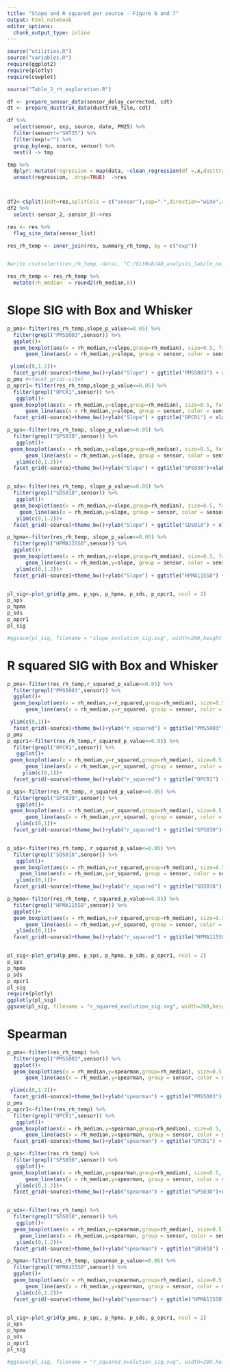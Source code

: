 ```yaml
---
title: "Slope and R squared per source - Figure 6 and 7"
output: html_notebook
editor_options: 
  chunk_output_type: inline
---
```




```r

source("utilities.R")
source("variables.R")
require(ggplot2)
require(plotly)
require(cowplot)

source("Table_2_rh_exploration.R")


```


```r

df <- prepare_sensor_data(sensor_delay_corrected, cdt)
dt <- prepare_dusttrak_data(dusttrak_file, cdt)

df %>%
  select(sensor, exp, source, date, PM25) %>%
  filter(sensor!="SHT35") %>%
  filter(exp!="") %>%
  group_by(exp, source, sensor) %>%
  nest() -> tmp

tmp %>%
  dplyr::mutate(regression = map(data, ~clean_regression(df =.x,dusttrak = dt, 0))) %>%
  unnest(regression, .drop=TRUE)  ->res



df2<-cSplit(indt=res,splitCols = c("sensor"),sep="-",direction="wide",drop=FALSE)
df2 %>%
  select(-sensor_2,-sensor_3)->res

res <- res %>%
  flag_site_data(sensor_list)

res_rh_temp <- inner_join(res, summary_rh_temp, by = c("exp"))


#write.csv(select(res_rh_temp,-data), "C:/GitHub/AQ_analysis_lab/lm_no_enclosure_cdt_corr.csv")

res_rh_temp <- res_rh_temp %>%
  mutate(rh_median  = round2(rh_median,0))
```

# Slope SIG with Box and Whisker

```r


p_pms<-filter(res_rh_temp,slope_p_value<=0.05) %>%
  filter(grepl("PMS5003",sensor)) %>%
  ggplot()+    
  geom_boxplot(aes(x = rh_median,y=slope,group=rh_median), size=0.5, fatten=0.8)+
      geom_line(aes(x = rh_median,y=slope, group = sensor, color = sensor,alpha=0.9))+

 ylim(c(0,1.2))+
  facet_grid(~source)+theme_bw()+ylab("Slope") + ggtitle("PMS5003") + xlab("Relative humidity (%)")+theme(legend.position = "none", axis.title.x=element_blank(), axis.title.y=element_blank(), plot.title = element_text(hjust = 0.5))
p_pms #+facet_grid(~site)
p_opcr1<-filter(res_rh_temp,slope_p_value<=0.05) %>%
  filter(grepl("OPCR1",sensor)) %>%
   ggplot()+    
 geom_boxplot(aes(x = rh_median,y=slope,group=rh_median), size=0.5, fatten=0.8)+
      geom_line(aes(x = rh_median,y=slope, group = sensor, color = sensor,alpha=0.9))+
  facet_grid(~source)+theme_bw()+ylab("Slope") + ggtitle("OPCR1") + xlab("Relative humidity (%)")+theme(legend.position = "none", axis.title.y=element_blank(), plot.title = element_text(hjust = 0.5))

p_sps<-filter(res_rh_temp, slope_p_value<=0.05) %>%
  filter(grepl("SPS030",sensor)) %>%
   ggplot()+    
 geom_boxplot(aes(x = rh_median,y=slope,group=rh_median), size=0.5, fatten=0.8)+
      geom_line(aes(x = rh_median,y=slope, group = sensor, color = sensor,alpha=0.9))+
   ylim(c(0,1.2))+
  facet_grid(~source)+theme_bw()+ylab("Slope") + ggtitle("SPS030")+xlab("Relative humidity (%)")+theme(legend.position = "none", axis.title.x=element_blank(), axis.title.y=element_blank(), plot.title = element_text(hjust = 0.5))


p_sds<-filter(res_rh_temp, slope_p_value<=0.05) %>%
  filter(grepl("SDS018",sensor)) %>%
   ggplot()+    
  geom_boxplot(aes(x = rh_median,y=slope,group=rh_median), size=0.5, fatten=0.8)+
    geom_line(aes(x = rh_median,y=slope, group = sensor, color = sensor,alpha=0.9))+
   ylim(c(0,1.2))+
  facet_grid(~source)+theme_bw()+ylab("Slope") + ggtitle("SDS018") + xlab("Relative humidity (%)")+theme(legend.position = "none", axis.title.x=element_blank(), axis.title.y=element_blank(), plot.title = element_text(hjust = 0.5))

p_hpma<-filter(res_rh_temp, slope_p_value<=0.05) %>%
  filter(grepl("HPMA115S0",sensor)) %>%
  ggplot()+    
  geom_boxplot(aes(x = rh_median,y=slope,group=rh_median), size=0.5, fatten=0.8)+
      geom_line(aes(x = rh_median,y=slope, group = sensor, color = sensor,alpha=0.9))+
   ylim(c(0,1.2))+
  facet_grid(~source)+theme_bw()+ylab("Slope") + ggtitle("HPMA115S0") + xlab("Relative humidity (%)")+theme(legend.position = "none", axis.title.x=element_blank(), axis.title.y=element_blank(), plot.title = element_text(hjust = 0.5))


pl_sig<-plot_grid(p_pms, p_sps, p_hpma, p_sds, p_opcr1, ncol = 2)
p_sps
p_hpma
p_sds
p_opcr1
pl_sig

#ggsave(pl_sig, filename = "slope_evolution_sig.svg", width=200,height =200,units = "mm")

```


# R squared SIG with Box and Whisker

```r


p_pms<-filter(res_rh_temp,r_squared_p_value<=0.05) %>%
  filter(grepl("PMS5003",sensor)) %>%
  ggplot()+    
  geom_boxplot(aes(x = rh_median,y=r_squared,group=rh_median), size=0.5, fatten=0.8)+
      geom_line(aes(x = rh_median,y=r_squared, group = sensor, color = sensor,alpha=0.9))+

 ylim(c(0,1))+
  facet_grid(~source)+theme_bw()+ylab("r_squared") + ggtitle("PMS5003") + xlab("Relative humidity (%)")+theme(legend.position = "none", axis.title.x=element_blank(), axis.title.y=element_blank(), plot.title = element_text(hjust = 0.5))
p_pms 
p_opcr1<-filter(res_rh_temp,r_squared_p_value<=0.05) %>%
  filter(grepl("OPCR1",sensor)) %>%
   ggplot()+    
 geom_boxplot(aes(x = rh_median,y=r_squared,group=rh_median), size=0.5, fatten=0.8)+
      geom_line(aes(x = rh_median,y=r_squared, group = sensor, color = sensor,alpha=0.9))+
     ylim(c(0,1))+
  facet_grid(~source)+theme_bw()+ylab("r_squared") + ggtitle("OPCR1") + xlab("Relative humidity (%)")+theme(legend.position = "none", axis.title.y=element_blank(), plot.title = element_text(hjust = 0.5))

p_sps<-filter(res_rh_temp, r_squared_p_value<=0.05) %>%
  filter(grepl("SPS030",sensor)) %>%
   ggplot()+    
 geom_boxplot(aes(x = rh_median,y=r_squared,group=rh_median), size=0.5, fatten=0.8)+
      geom_line(aes(x = rh_median,y=r_squared, group = sensor, color = sensor,alpha=0.9))+
   ylim(c(0,1))+
  facet_grid(~source)+theme_bw()+ylab("r_squared") + ggtitle("SPS030")+xlab("Relative humidity (%)")+theme(legend.position = "none", axis.title.x=element_blank(), axis.title.y=element_blank(), plot.title = element_text(hjust = 0.5))


p_sds<-filter(res_rh_temp, r_squared_p_value<=0.05) %>%
  filter(grepl("SDS018",sensor)) %>%
   ggplot()+    
  geom_boxplot(aes(x = rh_median,y=r_squared,group=rh_median), size=0.5, fatten=0.8)+
    geom_line(aes(x = rh_median,y=r_squared, group = sensor, color = sensor,alpha=0.9))+
   ylim(c(0,1))+
  facet_grid(~source)+theme_bw()+ylab("r_squared") + ggtitle("SDS018") + xlab("Relative humidity (%)")+theme(legend.position = "none", axis.title.x=element_blank(), axis.title.y=element_blank(), plot.title = element_text(hjust = 0.5))

p_hpma<-filter(res_rh_temp, r_squared_p_value<=0.05) %>%
  filter(grepl("HPMA115S0",sensor)) %>%
  ggplot()+    
  geom_boxplot(aes(x = rh_median,y=r_squared,group=rh_median), size=0.5, fatten=0.8)+
      geom_line(aes(x = rh_median,y=r_squared, group = sensor, color = sensor,alpha=0.9))+
   ylim(c(0,1))+
  facet_grid(~source)+theme_bw()+ylab("r_squared") + ggtitle("HPMA115S0") + xlab("Relative humidity (%)")+theme(legend.position = "none", axis.title.x=element_blank(), axis.title.y=element_blank(), plot.title = element_text(hjust = 0.5))


pl_sig<-plot_grid(p_pms, p_sps, p_hpma, p_sds, p_opcr1, ncol = 2)
p_sps
p_hpma
p_sds
p_opcr1
pl_sig
require(plotly)
ggplotly(pl_sig)
ggsave(pl_sig, filename = "r_squared_evolution_sig.svg", width=200,height =200,units = "mm")

```


# Spearman

```r


p_pms<-filter(res_rh_temp) %>%
  filter(grepl("PMS5003",sensor)) %>%
  ggplot()+    
  geom_boxplot(aes(x = rh_median,y=spearman,group=rh_median), size=0.5, fatten=0.8)+
      geom_line(aes(x = rh_median,y=spearman, group = sensor, color = sensor,alpha=0.9))+

 ylim(c(0,1.2))+
  facet_grid(~source)+theme_bw()+ylab("spearman") + ggtitle("PMS5003") + xlab("Relative humidity (%)")+theme(legend.position = "none", axis.title.x=element_blank(), axis.title.y=element_blank(), plot.title = element_text(hjust = 0.5))
p_pms 
p_opcr1<-filter(res_rh_temp) %>%
  filter(grepl("OPCR1",sensor)) %>%
   ggplot()+    
 geom_boxplot(aes(x = rh_median,y=spearman,group=rh_median), size=0.5, fatten=0.8)+
      geom_line(aes(x = rh_median,y=spearman, group = sensor, color = sensor,alpha=0.9))+
  facet_grid(~source)+theme_bw()+ylab("spearman") + ggtitle("OPCR1") + xlab("Relative humidity (%)")+theme(legend.position = "none", axis.title.y=element_blank(), plot.title = element_text(hjust = 0.5))

p_sps<-filter(res_rh_temp) %>%
  filter(grepl("SPS030",sensor)) %>%
   ggplot()+    
 geom_boxplot(aes(x = rh_median,y=spearman,group=rh_median), size=0.5, fatten=0.8)+
      geom_line(aes(x = rh_median,y=spearman, group = sensor, color = sensor,alpha=0.9))+
   ylim(c(0,1.2))+
  facet_grid(~source)+theme_bw()+ylab("spearman") + ggtitle("SPS030")+xlab("Relative humidity (%)")+theme(legend.position = "none", axis.title.x=element_blank(), axis.title.y=element_blank(), plot.title = element_text(hjust = 0.5))


p_sds<-filter(res_rh_temp) %>%
  filter(grepl("SDS018",sensor)) %>%
   ggplot()+    
  geom_boxplot(aes(x = rh_median,y=spearman,group=rh_median), size=0.5, fatten=0.8)+
    geom_line(aes(x = rh_median,y=spearman, group = sensor, color = sensor,alpha=0.9))+
   ylim(c(0,1.2))+
  facet_grid(~source)+theme_bw()+ylab("spearman") + ggtitle("SDS018") + xlab("Relative humidity (%)")+theme(legend.position = "none", axis.title.x=element_blank(), axis.title.y=element_blank(), plot.title = element_text(hjust = 0.5))

p_hpma<-filter(res_rh_temp, spearman_p_value<=0.05) %>%
  filter(grepl("HPMA115S0",sensor)) %>%
  ggplot()+    
  geom_boxplot(aes(x = rh_median,y=spearman,group=rh_median), size=0.5, fatten=0.8)+
      geom_line(aes(x = rh_median,y=spearman, group = sensor, color = sensor,alpha=0.9))+
   ylim(c(0,1.2))+
  facet_grid(~source)+theme_bw()+ylab("spearman") + ggtitle("HPMA115S0") + xlab("Relative humidity (%)")+theme(legend.position = "none", axis.title.x=element_blank(), axis.title.y=element_blank(), plot.title = element_text(hjust = 0.5))


pl_sig<-plot_grid(p_pms, p_sps, p_hpma, p_sds, p_opcr1, ncol = 2)
p_sps
p_hpma
p_sds
p_opcr1
pl_sig

#ggsave(pl_sig, filename = "r_squared_evolution_sig.svg", width=200,height =200,units = "mm")

```




